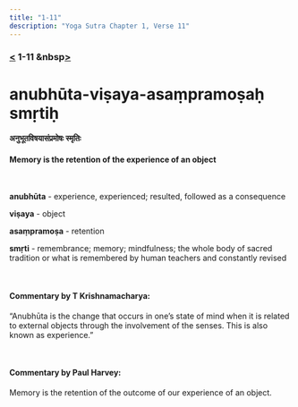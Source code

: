 ```yaml
---
title: "1-11"
description: "Yoga Sutra Chapter 1, Verse 11"
---
```


### [<](/Chapter-1/1-10) 1-11 &nbsp[>](/Chapter-1/1-12/)

# anubhūta-viṣaya-asaṃpramoṣaḥ smṛtiḥ

#### अनुभूतविषयासंप्रमोषः स्मृतिः

#### Memory is the retention of the experience of an object

<br />

**anubhūta** - experience, experienced; resulted, followed as a consequence <br />

**viṣaya** - object <br />

**asaṃpramoṣa** - retention <br />

**smṛti** - remembrance; memory; mindfulness; the whole body of sacred tradition or what is remembered by human teachers and constantly revised <br />

<br />

#### Commentary by T Krishnamacharya:

“Anubhūta is the change that
occurs in one’s state of mind
when it is related to external objects
through the involvement of the senses.
This is also known as experience.”

<br />

#### Commentary by Paul Harvey:

Memory is the retention of the outcome of our experience of an object.

